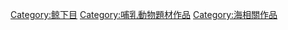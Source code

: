 [[Category:鲸下目|Category:鲸下目]]
[[Category:哺乳動物題材作品|Category:哺乳動物題材作品]]
[[Category:海相關作品|Category:海相關作品]]